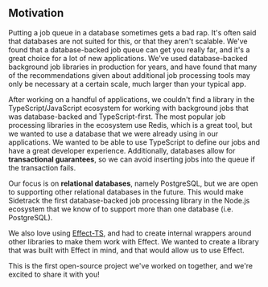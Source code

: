 ## Motivation

Putting a job queue in a database sometimes gets a bad rap. It's often said that databases are not suited for this, or that they aren't scalable. We've found that a database-backed job queue can get you really far, and it's a great choice for a lot of new applications. We've used database-backed background job libraries in production for years, and have found that many of the recommendations given about additional job processing tools may only be necessary at a certain scale, much larger than your typical app.

After working on a handful of applications, we couldn't find a library in the TypeScript/JavaScript ecosystem for working with background jobs that was database-backed and TypeScript-first. The most popular job processing libraries in the ecosystem use Redis, which is a great tool, but we wanted to use a database that we were already using in our applications. We wanted to be able to use TypeScript to define our jobs and have a great developer experience. Additionally, databases allow for **transactional guarantees**, so we can avoid inserting jobs into the queue if the transaction fails.

Our focus is on **relational databases**, namely PostgreSQL, but we are open to supporting other relational databases in the future. This would make Sidetrack the first database-backed job processing library in the Node.js ecosystem that we know of to support more than one database (i.e. PostgreSQL).

We also love using [Effect-TS](https://effect.website/), and had to create internal wrappers around other libraries to make them work with Effect. We wanted to create a library that was built with Effect in mind, and that would allow us to use Effect.

This is the first open-source project we've worked on together, and we're excited to share it with you!
